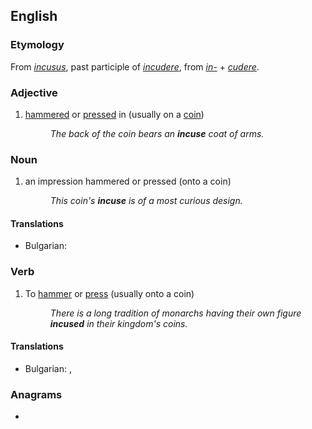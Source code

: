 ==English==

===Etymology===
From {{etyl|la|en}} ''[[incusus]]'', past participle of ''[[incudere]]'', from ''[[in-#Latin|in-]]'' + ''[[cudere]]''.

===Adjective===
{{en-adj|-}}

# [[hammered]] or [[pressed]] in (usually on a [[coin]])
#: ''The back of the coin bears an '''incuse''' coat of arms.''

===Noun===
{{en-noun}}

# an impression hammered or pressed (onto a coin)
#: ''This coin's '''incuse''' is of a most curious design.''
====Translations====
{{trans-top|an impression}}
* Bulgarian: {{t|bg|отпечатък|m}}
{{trans-mid}}

{{trans-bottom}}

===Verb===
{{en-verb|incus}}

# {{lb|en|transitive}} To [[hammer]] or [[press]] (usually onto a coin)
#: ''There is a long tradition of monarchs having their own figure '''incused''' in their kingdom's coins.''
====Translations====
{{trans-top| To [[hammer]] or [[press]]}}
* Bulgarian: {{t|bg|щамповам}}, {{t|bg|сека (монети)}}
{{trans-mid}}

{{trans-bottom}}

===Anagrams===
* {{anagrams|en|a=ceinsu|Unices|cunies}}